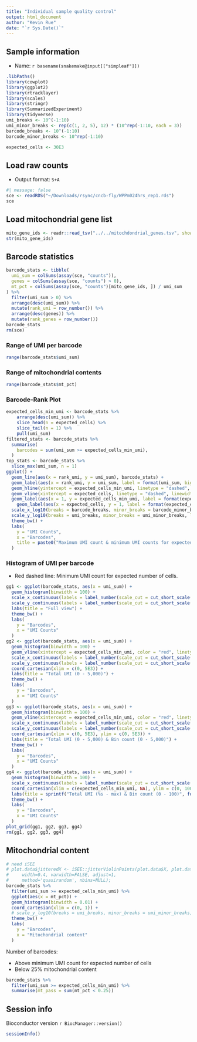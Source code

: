 ```yaml
---
title: "Individual sample quality control"
output: html_document
author: "Kevin Rue"
date: "`r Sys.Date()`"
---
```


## Sample information

- Name: `r basename(snakemake@input[["simpleaf"]])`

```r
.libPaths()
library(cowplot)
library(ggplot2)
library(rtracklayer)
library(scales)
library(stringr)
library(SummarizedExperiment)
library(tidyverse)
umi_breaks <- 10^(-1:10)
umi_minor_breaks <- rep(c(1, 2, 5), 12) * (10^rep(-1:10, each = 3))
barcode_breaks <- 10^(-1:10)
barcode_minor_breaks <- 10^rep(-1:10)
```

```r
expected_cells <- 30E3
```

## Load raw counts

- Output format: `S+A`

```r
#| message: false
sce <- readRDS("~/Downloads/rsync/cncb-fly/WPPm024hrs_rep1.rds")
sce
```

## Load mitochondrial gene list

```r
mito_gene_ids <- readr::read_tsv("../../mitochdondrial_genes.tsv", show_col_types = FALSE)[["gene_id"]]
str(mito_gene_ids)
```


## Barcode statistics

```r
barcode_stats <- tibble(
  umi_sum = colSums(assay(sce, "counts")),
  genes = colSums(assay(sce, "counts") > 0),
  mt_pct = colSums(assay(sce, "counts")[mito_gene_ids, ]) / umi_sum
) %>% 
  filter(umi_sum > 0) %>% 
  arrange(desc(umi_sum)) %>% 
  mutate(rank_umi = row_number()) %>% 
  arrange(desc(genes)) %>% 
  mutate(rank_genes = row_number())
barcode_stats
rm(sce)
```

### Range of UMI per barcode

```r
range(barcode_stats$umi_sum)
```

### Range of mitochondrial contents

```r
range(barcode_stats$mt_pct)
```

### Barcode-Rank Plot

```r
expected_cells_min_umi <- barcode_stats %>% 
	arrange(desc(umi_sum)) %>% 
	slice_head(n = expected_cells) %>% 
	slice_tail(n = 1) %>% 
	pull(umi_sum)
filtered_stats <- barcode_stats %>% 
  summarise(
    barcodes = sum(umi_sum >= expected_cells_min_umi),
  )
top_stats <- barcode_stats %>%
  slice_max(umi_sum, n = 1)
ggplot() +
  geom_line(aes(x = rank_umi, y = umi_sum), barcode_stats) +
  geom_label(aes(x = rank_umi, y = umi_sum, label = format(umi_sum, big.mark = ",")), data = top_stats, alpha = 0.5, hjust = 0) +
  geom_hline(yintercept = expected_cells_min_umi, linetype = "dashed", linewidth = 0.5, colour = "red") +
  geom_vline(xintercept = expected_cells, linetype = "dashed", linewidth = 0.5, colour = "red") +
  geom_label(aes(x = 1, y = expected_cells_min_umi, label = format(expected_cells_min_umi, big.mark = ",")), data = tibble(), colour = "red", hjust = 0) +
	geom_label(aes(x = expected_cells, y = 1, label = format(expected_cells, big.mark = ",")), data = tibble(), colour = "red", vjust = 0) +
  scale_x_log10(breaks = barcode_breaks, minor_breaks = barcode_minor_breaks, labels = label_number(scale_cut = cut_short_scale())) +
  scale_y_log10(breaks = umi_breaks, minor_breaks = umi_minor_breaks, labels = label_number(scale_cut = cut_short_scale())) +
  theme_bw() +
  labs(
    y = "UMI Counts",
    x = "Barcodes",
    title = paste0("Maximum UMI count & minimum UMI counts for expected number of cells")
  )
```

### Histogram of UMI per barcode

- Red dashed line: Minimum UMI count for expected number of cells.

```r
gg1 <- ggplot(barcode_stats, aes(x = umi_sum)) +
  geom_histogram(binwidth = 100) +
  scale_x_continuous(labels = label_number(scale_cut = cut_short_scale())) +
  scale_y_continuous(labels = label_number(scale_cut = cut_short_scale())) +
  labs(title = "Full view") +
  theme_bw() +
  labs(
    y = "Barcodes",
    x = "UMI Counts"
  )
gg2 <- ggplot(barcode_stats, aes(x = umi_sum)) +
  geom_histogram(binwidth = 100) +
  geom_vline(xintercept = expected_cells_min_umi, color = "red", linetype = "dashed") +
  scale_x_continuous(labels = label_number(scale_cut = cut_short_scale())) +
  scale_y_continuous(labels = label_number(scale_cut = cut_short_scale())) +
  coord_cartesian(xlim = c(0, 5E3)) +
  labs(title = "Total UMI (0 - 5,000)") +
  theme_bw() +
  labs(
    y = "Barcodes",
    x = "UMI Counts"
  )
gg3 <- ggplot(barcode_stats, aes(x = umi_sum)) +
  geom_histogram(binwidth = 100) +
  geom_vline(xintercept = expected_cells_min_umi, color = "red", linetype = "dashed") +
  scale_x_continuous(labels = label_number(scale_cut = cut_short_scale())) +
  scale_y_continuous(labels = label_number(scale_cut = cut_short_scale())) +
  coord_cartesian(xlim = c(0, 5E3), ylim = c(0, 5E3)) +
  labs(title = "Total UMI (0 - 5,000) & Bin count (0 - 5,000)") +
  theme_bw() +
  labs(
    y = "Barcodes",
    x = "UMI Counts"
  )
gg4 <- ggplot(barcode_stats, aes(x = umi_sum)) +
  geom_histogram(binwidth = 100) +
  scale_x_continuous(labels = label_number(scale_cut = cut_short_scale())) +
  coord_cartesian(xlim = c(expected_cells_min_umi, NA), ylim = c(0, 100)) +
  labs(title = sprintf("Total UMI (%s - max) & Bin count (0 - 100)", format(expected_cells_min_umi, big.mark = ","))) +
  theme_bw() +
  labs(
    y = "Barcodes",
    x = "UMI Counts"
  )
plot_grid(gg1, gg2, gg3, gg4)
rm(gg1, gg2, gg3, gg4)
```

## Mitochondrial content

```r
# need iSEE
# plot.data$jitteredX <- iSEE::jitterViolinPoints(plot.data$X, plot.data$Y, 
#     width=0.4, varwidth=FALSE, adjust=1,
#     method='quasirandom', nbins=NULL);
barcode_stats %>% 
  filter(umi_sum >= expected_cells_min_umi) %>% 
  ggplot(aes(x = mt_pct)) +
  geom_histogram(binwidth = 0.01) +
  coord_cartesian(xlim = c(0, 1)) +
  # scale_y_log10(breaks = umi_breaks, minor_breaks = umi_minor_breaks, labels = label_number(scale_cut = cut_short_scale())) +
  theme_bw() +
  labs(
    y = "Barcodes",
    x = "Mitochondrial content"
  )
```

Number of barcodes:

- Above minimum UMI count for expected number of cells
- Below 25% mitochondrial content

```r
barcode_stats %>% 
  filter(umi_sum >= expected_cells_min_umi) %>% 
  summarise(mt_pass = sum(mt_pct < 0.25))
```

## Session info

Bioconductor version `r BiocManager::version()`

```r
sessionInfo()
```
